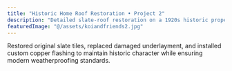 ```yaml
---
title: "Historic Home Roof Restoration • Project 2"
description: "Detailed slate-roof restoration on a 1920s historic property in Ocean County, NJ."
featuredImage: "@/assets/koiandfriends2.jpg"
---
```

Restored original slate tiles, replaced damaged underlayment, and installed custom copper flashing to maintain historic character while ensuring modern weatherproofing standards.
